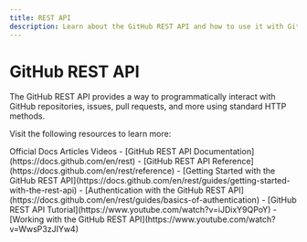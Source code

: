 ```yaml
---
title: REST API
description: Learn about the GitHub REST API and how to use it with Git
---
```


# GitHub REST API

The GitHub REST API provides a way to programmatically interact with GitHub repositories, issues, pull requests, and more using standard HTTP methods.

Visit the following resources to learn more:

<Tabs defaultValue="article">
<TabsList>
<TabsTrigger value="official">Official Docs</TabsTrigger>
<TabsTrigger value="article">Articles</TabsTrigger>
<TabsTrigger value="video">Videos</TabsTrigger>
</TabsList>

<TabsContent value="official">
- [GitHub REST API Documentation](https://docs.github.com/en/rest)
- [GitHub REST API Reference](https://docs.github.com/en/rest/reference)
</TabsContent>
<TabsContent value="article">
- [Getting Started with the GitHub REST API](https://docs.github.com/en/rest/guides/getting-started-with-the-rest-api)
- [Authentication with the GitHub REST API](https://docs.github.com/en/rest/guides/basics-of-authentication)
</TabsContent>
<TabsContent value="video">
- [GitHub REST API Tutorial](https://www.youtube.com/watch?v=iJDixY9QPoY)
- [Working with the GitHub REST API](https://www.youtube.com/watch?v=WwsP3zJIYw4)
</TabsContent>
</Tabs>
